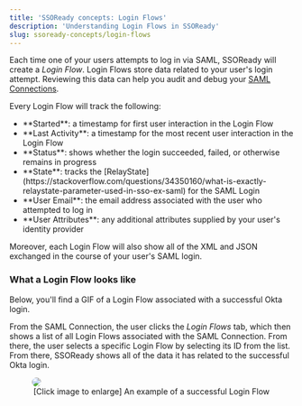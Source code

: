```yaml
---
title: 'SSOReady concepts: Login Flows'
description: 'Understanding Login Flows in SSOReady'
slug: ssoready-concepts/login-flows
---
```


Each time one of your users attempts to log in via SAML, SSOReady will create a *Login Flow*. Login Flows store data related to your user's login attempt. Reviewing this data can help you audit and debug your [SAML Connections](saml-connections). 

Every Login Flow will track the following:
<ul>
<li>**Started**: a timestamp for first user interaction in the Login Flow</li>
<li>**Last Activity**: a timestamp for the most recent user interaction in the Login Flow</li>
<li>**Status**: shows whether the login succeeded, failed, or otherwise remains in progress</li>
<li>**State**: tracks the [RelayState](https://stackoverflow.com/questions/34350160/what-is-exactly-relaystate-parameter-used-in-sso-ex-saml) for the SAML Login</li>
<li>**User Email**: the email address associated with the user who attempted to log in</li>
<li>**User Attributes**: any additional attributes supplied by your user's identity provider</li>
</ul>

Moreover, each Login Flow will also show all of the XML and JSON exchanged in the course of your user's SAML login.

### What a Login Flow looks like

Below, you'll find a GIF of a Login Flow associated with a successful Okta login. 

From the SAML Connection, the user clicks the *Login Flows* tab, which then shows a list of all Login Flows associated with the SAML Connection. From there, the user selects a specific Login Flow by selecting its ID from the list. From there, SSOReady shows all of the data it has related to the successful Okta login.
<figure>
<img src="/docs/assets/ssoready-concepts-assets/login-flows.gif" style="border-radius: 10px"/>
<figcaption style = "text-align:center"> [Click image to enlarge] An example of a successful Login Flow </figcaption>
</figure>
